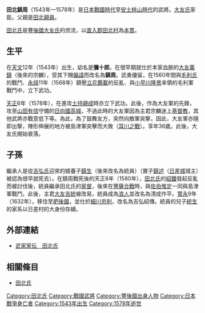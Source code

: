{{日本武士
|名稱= 田北 鎮周
|圖片名稱= 
|圖片大小= 
|圖片說明= 
|時代= [[日本戰國時代|日本戰國時代]]—[[安土桃山時代|安土桃山時代]]
|出生日期= [[天文_(後奈良天皇)|天文]]12年（1543年）
|出生地點= 
|逝世日期= [[天正_(日本)|天正]]6年（1578年）
|逝世地點= 
|假名= 
|羅馬字= 
|幼名= 彌十郎
|改名= 
|别名= 
|諡号= 
|神号= 
|戒名= 真法院殿海林宗曆神儀大禪定門
|洗禮名= 
|墓所= [[大分縣|大分縣]]{{tsl|ja|直入町}}的[[真寶院|真寶院]]
|朝廷官位= [[刑部少輔|刑部少輔]]、[[相模守|相模守]]
|幕府職位= 
|主君= [[大友義鎮|大友義鎮]]（宗麟）
|藩= 
|氏族= [[豐後國|豐後國]][[大友氏|大友氏]]庶流[[田北氏|田北氏]]
|父母= 父：[[田北親員|田北親員]]
|養父= [[田北鑑重|田北鑑重]]（紹鐵）
|養母= 
|兄弟= 兄：[[田北鑑敦|鑑敦]]、[[田北鑑生|鑑生]]、紹鐵、[[田北鑑益|鑑益]]
|姐妹= 
|正室= 不詳
|側室= 
|嗣子= [[田北鎮述|鎮述]]
|嗣女= [[田北統員|田北統員]]室、雪江（[[稻津重政|稻津重政]]室）
|養子= '''統員'''（[[吉弘鎮信|吉弘鎮信]]的次男）
|養女= 
}}
{{japanese|japanese=田北 鎮周|kana=たきた しげかね|romaji=Takita Shigekane}}
'''田北鎮周'''（1543年—1578年）是[[日本戰國時代|日本戰國時代]]至[[安土桃山時代|安土桃山時代]]的武將。[[大友氏|大友氏]]家臣。父親是[[田北親員|田北親員]]。

[[田北氏|田北氏]]是[[豐後國|豐後國]][[大友氏|大友氏]]的庶流，以[[直入郡|直入郡]][[田北村|田北村]]為[[本貫|本貫]]。

== 生平 ==
在[[天文_(後奈良天皇)|天文]]12年（1543年）出生，幼名是'''彌十郎'''。在很早期就仕於本家血脈的[[大友義鎮|大友義鎮]]（後來的宗麟），受其下賜[[偏諱|偏諱]]而改名為'''鎮周'''。武勇優留，在1560年間與[[毛利氏|毛利氏]]的戰鬥、[[永祿|永祿]]11年（1568年）鎮壓[[立花鑑載|立花鑑載]]的反亂、與[[小早川隆景|小早川隆景]]率領的毛利軍戰鬥中，立下武功。

[[天正_(日本)|天正]]6年（1578年），在進攻[[土持親成|土持親成]]時亦立下武功。此後，作為大友軍的先鋒，攻至[[山田有信|山田有信]]守備的[[日向國|日向國]][[高城|高城]]，不過此時的大友軍因為主君宗麟迷上[[基督教|基督教]]，其他武將亦戰意低下等。為此，為了鼓舞友方，突然向敵軍突撃，因此，大友軍亦隨即出撃，陣形伸展的地方被島津軍突擊而大敗（[[耳川之戰|耳川之戰]]）。享年36歲。此後，大友氏開始衰落。

== 子孫 ==
繼承人是從[[吉弘氏|吉弘氏]]迎來的婿養子[[田北統員|鎮生]]（後來改名為統員）（實子[[田北鎮述|鎮述]]（[[日差城|日差城]]城主）被認為很早就死去）。在鎮周戰死後的天正8年（1580年），[[田北氏|田北氏]]的{{tsl|ja|惣領}}[[田北紹鐵|紹鐵]]發起反亂而被討伐後，統員繼承田北氏的[[家督|家督]]，後來在[[豐薩合戰|豐薩合戰]]時，與[[佐伯惟定|佐伯惟定]]一同與島津軍戰鬥。此後，主君[[大友吉統|大友吉統]]被改易，統員成為[[浪人|浪人]]並改名為清成作平。[[寬永|寬永]]9年（1632年），移住至[[肥後國|肥後國]]，並仕於[[細川忠利|細川忠利]]，改名為吉弘紹傳。統員的兒子[[田北統生|統生]]的家系以日差村的大{{tsl|ja|庄屋}}身份存續。

== 外部連結 ==
*[http://www2.harimaya.com/sengoku/html/takita_k.html 武家家伝＿田北氏] {{Wayback|url=http://www2.harimaya.com/sengoku/html/takita_k.html |date=20160730022428 }}

== 相關條目 ==
*[[田北氏|田北氏]]

[[Category:田北氏|Category:田北氏]]
[[Category:戰國武將|Category:戰國武將]]
[[Category:豐後國出身人物|Category:豐後國出身人物]]
[[Category:日本戰爭身亡者|Category:日本戰爭身亡者]]
[[Category:1543年出生|Category:1543年出生]]
[[Category:1578年逝世|Category:1578年逝世]]